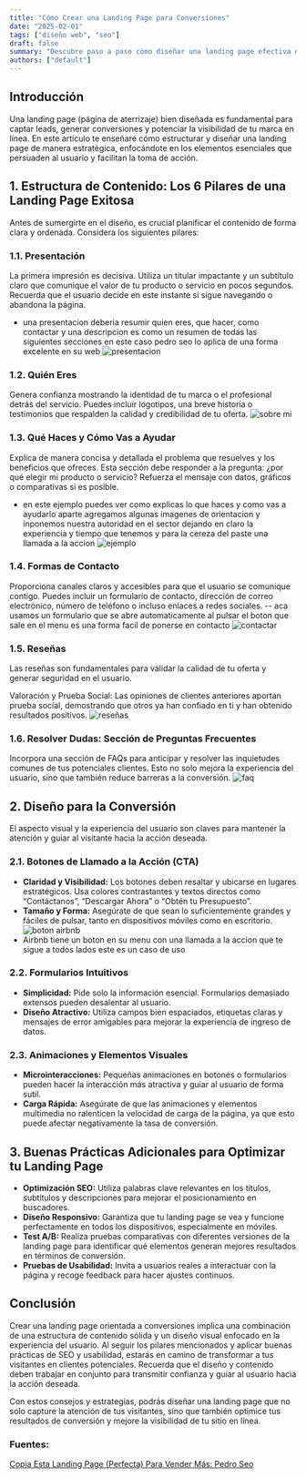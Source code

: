 ```yaml
---
title: "Cómo Crear una Landing Page para Conversiones"  
date: "2025-02-01"  
tags: ["diseño web", "seo"]  
draft: false  
summary: "Descubre paso a paso cómo diseñar una landing page efectiva que capte leads y mejore la conversión de tu sitio, con estrategias de contenido y diseño optimizadas para SEO."  
authors: ["default"]
---
```


## Introducción

Una landing page (página de aterrizaje) bien diseñada es fundamental para captar leads, generar conversiones y potenciar la visibilidad de tu marca en línea. En este artículo te enseñaré cómo estructurar y diseñar una landing page de manera estratégica, enfocándote en los elementos esenciales que persuaden al usuario y facilitan la toma de acción.

## 1. Estructura de Contenido: Los 6 Pilares de una Landing Page Exitosa

Antes de sumergirte en el diseño, es crucial planificar el contenido de forma clara y ordenada. Considera los siguientes pilares:

### 1.1. Presentación  
La primera impresión es decisiva. Utiliza un titular impactante y un subtítulo claro que comunique el valor de tu producto o servicio en pocos segundos. Recuerda que el usuario decide en este instante si sigue navegando o abandona la página.

- una presentacion deberia resumir quien eres, que hacer, como contactar y una descripcion es como un resumen de todas las siguientes secciones en este caso pedro seo lo aplica de una forma excelente en su web
![presentacion](https://res.cloudinary.com/dq0pfesxe/image/upload/v1738441600/o7r4cxwetniyj3806kvc.png)
### 1.2. Quién Eres  
Genera confianza mostrando la identidad de tu marca o el profesional detrás del servicio. Puedes incluir logotipos, una breve historia o testimonios que respalden la calidad y credibilidad de tu oferta.
![sobre mi](https://res.cloudinary.com/dq0pfesxe/image/upload/v1738442772/Captura_de_pantalla_2025-02-01_214541_bz1ffr.png)


### 1.3. Qué Haces y Cómo Vas a Ayudar  
Explica de manera concisa y detallada el problema que resuelves y los beneficios que ofreces. Esta sección debe responder a la pregunta: ¿por qué elegir mi producto o servicio? Refuerza el mensaje con datos, gráficos o comparativas si es posible.
- en este ejemplo puedes ver como explicas lo que haces y como vas a ayudarlo aparte agregamos algunas imagenes de orientacion y inponemos nuestra autoridad en el sector dejando en claro la experiencia y tiempo que tenemos y para la cereza del paste una llamada a la accion
![ejemplo](https://res.cloudinary.com/dq0pfesxe/image/upload/v1738441804/p1amvrtdhmkcdagtmiqp.png)

### 1.4. Formas de Contacto  
Proporciona canales claros y accesibles para que el usuario se comunique contigo. Puedes incluir un formulario de contacto, dirección de correo electrónico, número de teléfono o incluso enlaces a redes sociales.
-- aca usamos un formulario que se abre automaticamente al pulsar el boton que sale en el menu es una forma facil de ponerse en contacto 
![contactar](https://res.cloudinary.com/dq0pfesxe/image/upload/v1738442110/Captura_de_pantalla_2025-02-01_213439_qtjt1w.png)
### 1.5. Reseñas
Las reseñas son fundamentales para validar la calidad de tu oferta y generar seguridad en el usuario.

Valoración y Prueba Social: Las opiniones de clientes anteriores aportan prueba social, demostrando que otros ya han confiado en ti y han obtenido resultados positivos.
![reseñas](https://res.cloudinary.com/dq0pfesxe/image/upload/v1738442259/Captura_de_pantalla_2025-02-01_213532_w7vetc.png)
### 1.6. Resolver Dudas: Sección de Preguntas Frecuentes  
Incorpora una sección de FAQs para anticipar y resolver las inquietudes comunes de tus potenciales clientes. Esto no solo mejora la experiencia del usuario, sino que también reduce barreras a la conversión.
![faq](https://res.cloudinary.com/dq0pfesxe/image/upload/v1738442490/Captura_de_pantalla_2025-02-01_214059_netr9j.png)
## 2. Diseño para la Conversión

El aspecto visual y la experiencia del usuario son claves para mantener la atención y guiar al visitante hacia la acción deseada.

### 2.1. Botones de Llamado a la Acción (CTA)  
- **Claridad y Visibilidad:** Los botones deben resaltar y ubicarse en lugares estratégicos. Usa colores contrastantes y textos directos como “Contáctanos”, “Descargar Ahora” o “Obtén tu Presupuesto”.  
- **Tamaño y Forma:** Asegúrate de que sean lo suficientemente grandes y fáciles de pulsar, tanto en dispositivos móviles como en escritorio.
   ![boton airbnb](https://res.cloudinary.com/dq0pfesxe/image/upload/v1738441373/krb06onkrmpxi79fksul.png)
- Airbnb tiene un boton en su menu con una llamada a la accion que te sigue a todos lados este es un caso de uso 
### 2.2. Formularios Intuitivos  
- **Simplicidad:** Pide solo la información esencial. Formularios demasiado extensos pueden desalentar al usuario.  
- **Diseño Atractivo:** Utiliza campos bien espaciados, etiquetas claras y mensajes de error amigables para mejorar la experiencia de ingreso de datos.


### 2.3. Animaciones y Elementos Visuales  
- **Microinteracciones:** Pequeñas animaciones en botones o formularios pueden hacer la interacción más atractiva y guiar al usuario de forma sutil.  
- **Carga Rápida:** Asegúrate de que las animaciones y elementos multimedia no ralenticen la velocidad de carga de la página, ya que esto puede afectar negativamente la tasa de conversión.

## 3. Buenas Prácticas Adicionales para Optimizar tu Landing Page

- **Optimización SEO:** Utiliza palabras clave relevantes en los títulos, subtítulos y descripciones para mejorar el posicionamiento en buscadores.  
- **Diseño Responsivo:** Garantiza que tu landing page se vea y funcione perfectamente en todos los dispositivos, especialmente en móviles.  
- **Test A/B:** Realiza pruebas comparativas con diferentes versiones de la landing page para identificar qué elementos generan mejores resultados en términos de conversión.  
- **Pruebas de Usabilidad:** Invita a usuarios reales a interactuar con la página y recoge feedback para hacer ajustes continuos.

## Conclusión

Crear una landing page orientada a conversiones implica una combinación de una estructura de contenido sólida y un diseño visual enfocado en la experiencia del usuario. Al seguir los pilares mencionados y aplicar buenas prácticas de SEO y usabilidad, estarás en camino de transformar a tus visitantes en clientes potenciales. Recuerda que el diseño y contenido deben trabajar en conjunto para transmitir confianza y guiar al usuario hacia la acción deseada.

Con estos consejos y estrategias, podrás diseñar una landing page que no solo capture la atención de tus visitantes, sino que también optimice tus resultados de conversión y mejore la visibilidad de tu sitio en línea.

### Fuentes:
[Copia Esta Landing Page (Perfecta) Para Vender Más: Pedro Seo](https://youtu.be/uKiBiB4p0PY?si=m-bwDOvjxScZCsQB)